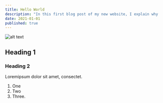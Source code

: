 ```yaml
---
title: Hello World
description: "In this first blog post of my new website, I explain why i made this website." 
date: 2021-01-01
published: true 
---
```

![alt text](img.jpg "Title")
## Heading 1
### Heading 2

Loremipsum dolor sit amet, consectet.

1. One
2. Two
3. Three.
 